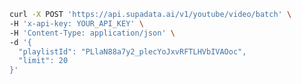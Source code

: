 ```bash cURL
curl -X POST 'https://api.supadata.ai/v1/youtube/video/batch' \
-H 'x-api-key: YOUR_API_KEY' \
-H 'Content-Type: application/json' \
-d '{
  "playlistId": "PLlaN88a7y2_plecYoJxvRFTLHVbIVAOoc",
  "limit": 20
}'
```